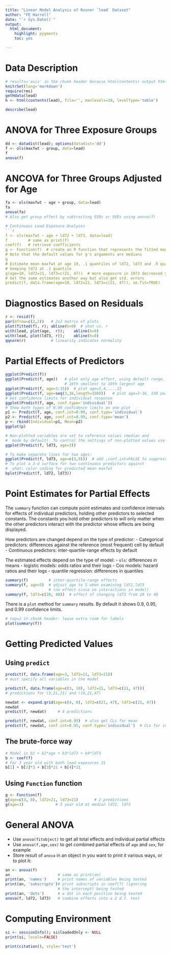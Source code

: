 ```yaml
---
title: "Linear Model Analysis of Rosner `lead` Dataset"
author: "FE Harrell"
date: "`r Sys.Date()`"
output:
  html_document:
    highlight: pygments
    toc: yes

---
```

# Data Description
```r
# results='asis' in the chunk header because html(contents) output html directly
knitrSet(lang='markdown')
require(rms)
getHdata(lead)
h <- html(contents(lead), file='', maxlevels=10, levelType='table')
```
```r
describe(lead)
```

# ANOVA for Three Exposure Groups
```r
dd <- datadist(lead); options(datadist='dd')
f <- ols(maxfwt ~ group, data=lead)
f
anova(f)
```

# ANCOVA for Three Groups Adjusted for Age
```r
fa <- ols(maxfwt ~ age + group, data=lead)
fa
anova(fa)
# Also get group effect by subtracting SSRs or SSEs using anova(f)

# Continuous Lead Exposure Analyses
```r
f <- ols(maxfwt ~ age + ld72 + ld73, data=lead)
f         # same as print(f)
coef(f)   # retrieve coefficients
g <- Function(f)  # create an R function that represents the fitted model
# Note that the default values for g's arguments are medians
g
# Estimate mean maxfwt at age 10, .1 quantiles of ld72, ld73 and .9 quantile of ld73
# keeping ld72 at .1 quantile
g(age=10, ld72=21, ld73=c(21, 47))  # more exposure in 1973 decreased y by 6
# Get the same estimates another way but also get std. errors
predict(f, data.frame(age=10, ld72=21, ld73=c(21, 47)), se.fit=TRUE)
```

# Diagnostics Based on Residuals
```r
r <- resid(f)
par(mfrow=c(2,2))   # 2x2 matrix of plots
plot(fitted(f), r); abline(h=0)  # yhat vs. r
with(lead, plot(age,  r));    abline(h=0)
with(lead, plot(ld73, r));    abline(h=0)
qqnorm(r)           # linearity indicates normality
```

# Partial Effects of Predictors
```r
ggplot(Predict(f))
ggplot(Predict(f, age))   # plot only age effect, using default range,
                          # 10th smallest to 10th largest age
ggplot(Predict(f, age=3:15))  # plot age=3,4,...,15
ggplot(Predict(f, age=seq(3,16,length=150)))   # plot age=3-16, 150 points
# Get confidence limits for individual response
ggplot(Predict(f, age, conf.type='individual'))
# Show both types of 0.99 confidence limits on one plot
p1 <- Predict(f, age, conf.int=0.99, conf.type='individual')
p2 <- Predict(f, age, conf.int=0.99, conf.type='mean')
p <- rbind(Individual=p1, Mean=p2)
ggplot(p)

# Non-plotted variables are set to reference values (median and
#  mode by default). To control the settings of non-plotted values use e.g.
ggplot(Predict(f, ld73, age=3))

# To make separate lines for two ages:
ggplot(Predict(f, ld73, age=c(3,9)))  # add ,conf.int=FALSE to suppress conf. bands
# To plot a 3-d surface for two continuous predictors against
#  yhat; color coding for predicted mean maxfwt
bplot(Predict(f, ld72, ld73))
```

# Point Estimates for Partial Effects
The `summary` function can compute point estimates and confidence
intervals for effects of individual predictors, holding other
predictors to selected constants.  The constants you hold other
predictors to will only matter when the other predictors interact with
the predictor whose effects are being displayed.

How predictors are changed depend on the type of predictor:
- Categorical predictors: differences against the reference (most
  frequent) cell by default
- Continuous predictors: inter-quartile-range effects by default

The estimated effects depend on the type of model:
- `ols`: differences in means
- logistic models: odds ratios and their logs
- Cox models: hazard ratios and their logs
- quantile regression: differences in quantiles

```r
summary(f)         # inter-quartile-range effects
summary(f, age=5)  # adjust age to 5 when examining ld72,ld73
                   # (no effect since no interactions in model)
summary(f, ld73=c(20, 40))  # effect of changing ld73 from 20 to 40
```
There is a `plot` method for `summary` results.  By default it
shows 0.9, 0.95, and 0.99 confidence limits.
```r
# top=2 in chunk header: leave extra room for labels
plot(summary(f))
```

# Getting Predicted Values
## Using `predict`
```r
predict(f, data.frame(age=3, ld72=21, ld73=21))
# must specify all variables in the model

predict(f, data.frame(age=c(3, 10), ld72=21, ld73=c(21, 47)))
# predictions for (3,21,21) and (10,21,47)

newdat <- expand.grid(age=c(4, 8), ld72=c(21, 47), ld73=c(21, 47))
newdat
predict(f, newdat)     # 8 predictions

predict(f, newdat, conf.int=0.95)  # also get CLs for mean
predict(f, newdat, conf.int=0.95, conf.type='individual')  # CLs for indiv.
```
## The brute-force way
```r
# Model is b1 + b2*age + b3*ld72 + b4*ld73
b <- coef(f)
# For 3 year old with both lead exposures 21
b[1] + b[2]*3 + b[3]*21 + b[4]*21
```

## Using `Function` function
```r
g <- Function(f)
g(age=c(3, 8), ld72=21, ld73=21)       # 2 predictions
g(age=3)              # 3 year old at median ld72, ld73
```

# General ANOVA
- Use `anova(fitobject)` to get all total effects and
  individual partial effects
- Use `anova(f,age,sex)` to get combined partial effects of
  `age` and `sex`, for example
- Store result of `anova` in an object in you want to print it
  various ways, or to plot it:
  
```r
an <- anova(f)
an                     # same as print(an)
print(an, 'names')     # print names of variables being tested
print(an, 'subscripts')# print subscripts in coef(f) (ignoring
                       # the intercept) being tested
print(an, 'dots')      # a dot in each position being tested
anova(f, ld72, ld73)   # combine effects into a 2 d.f. test
```

# Computing Environment
```r
si <- sessionInfo(); si$loadedOnly <- NULL
print(si, locale=FALSE)
```
```r
print(citation(), style='text')
```
